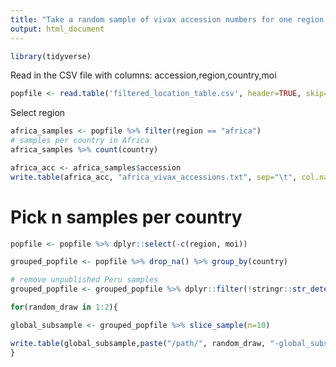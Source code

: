 ```yaml
---
title: "Take a random sample of vivax accession numbers for one region only"
output: html_document
---
```


```r
library(tidyverse)
```

Read in the CSV file with columns:
accession,region,country,moi
```r
popfile <- read.table('filtered_location_table.csv', header=TRUE, skip=0, sep=',')
```


Select region
```r
africa_samples <- popfile %>% filter(region == "africa")
# samples per country in Africa
africa_samples %>% count(country)

africa_acc <- africa_samples$accession
write.table(africa_acc, "africa_vivax_accessions.txt", sep="\t", col.names=F, row.names=F, quote=F)
```


# Pick n samples per country 
```r
popfile <- popfile %>% dplyr::select(-c(region, moi))

grouped_popfile <- popfile %>% drop_na() %>% group_by(country)

# remove unpublished Peru samples
grouped_popfile <- grouped_popfile %>% dplyr::filter(!stringr::str_detect(accession, 'MDP'))

for(random_draw in 1:2){

global_subsample <- grouped_popfile %>% slice_sample(n=10)

write.table(global_subsample,paste("/path/", random_draw, "-global_subsample_10sampspercountry_replacements.txt", sep=""), sep="\t",row.names=FALSE, col.names = FALSE, quote = FALSE)
}
```

